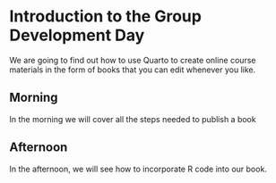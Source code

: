 # Introduction to the Group Development Day

We are going to find out how to use Quarto to create online course materials in the form of books that you can edit whenever you like.

## Morning

In the morning we will cover all the steps needed to publish a book

## Afternoon

In the afternoon, we will see how to incorporate R code into our book.